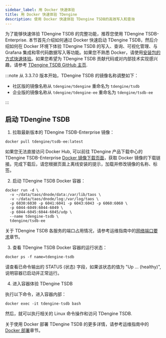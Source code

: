 ```yaml
---
sidebar_label: 用 Docker 快速体验
title: 用 Docker 快速体验 TDengine
description: 使用 Docker 快速体验 TDengine TSDB的高效写入和查询
---
```


为了能够快速体验 TDengine TSDB 的完整功能，推荐您使用 TDengine TSDB-Enterprise. 本节首先介绍如何通过 Docker 快速启动 TDengine TSDB，然后介绍如何在 Docker 环境下体验 TDengine TSDB 的写入、查询、可视化管理、与 Grafana 集成和零代码数据写入等功能。如果您不熟悉 Docker，请使用[安装包的方式快速体验](../../get-started/package/)。如果您希望为 TDengine TSDB 贡献代码或对内部技术实现感兴趣，请参考 [TDengine TSDB GitHub 主页](https://github.com/taosdata/TDengine).

:::note
从 3.3.7.0 版本开始，TDengine TSDB 的镜像名称调整如下：

- 社区版的镜像名称从 `tdengine/tdengine` 重命名为 `tdengine/tsdb`
- 企业版的镜像名称从 `tdengine/tdengine-ee` 重命名为 `tdengine/tsdb-ee`

:::

## 启动 TDengine TSDB

1. 拉取最新版本的 TDengine TSDB-Enterprise 镜像：

```shell
docker pull tdengine/tsdb-ee:latest
```

如果您无法直接访问 Docker Hub, 可以前往 TDengine 产品下载中心的 TDengine TSDB-Enterprise [Docker 镜像下载页面](https://www.taosdata.com/download-center?product=TDengine+TSDB-Enterprise&platform=Docker)，获取 Docker 镜像的下载链接。完成下载后，请您根据页面上离线安装的提示，加载并修改镜像的名称、标签。

2. 启动 TDengine TSDB Docker 容器：

```shell
docker run -d \
  -v ~/data/taos/dnode/data:/var/lib/taos \
  -v ~/data/taos/dnode/log:/var/log/taos \
  -p 6030:6030 -p 6041:6041 -p 6043:6043 -p 6060:6060 \
  -p 6044-6049:6044-6049 \
  -p 6044-6045:6044-6045/udp \
  --name tdengine-tsdb \
  tdengine/tsdb-ee
```

关于 TDengine TSDB 各服务的端口占用情况，请参考运维指南中的[网络端口要求](../../operation/planning/#网络端口要求)章节。

3. 查看 TDengine TSDB Docker 容器的运行状态：

```shell
docker ps -f name=tdengine-tsdb
```

请查看已命令输出的 STATUS (状态) 字段，如果该状态的值为 "Up ... (healthy)", 说明容器已启动并正常运行。

4. 进入容器体验 TDengine TSDB

执行以下命令，进入容器内部：

```shell
docker exec -it tdengine-tsdb bash
```

然后，就可以执行相关的 Linux 命令操作和访问 TDengine TSDB.

关于使用 Docker 部署 TDengine TSDB 的更多详情，请参考运维指南中的 [Docker 部署](../../operation/deployment/#docker-部署)章节。


<Getstarted />
